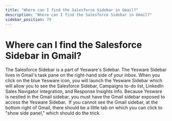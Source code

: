 ```yaml
---
title: "Where can I find the Salesforce Sidebar in Gmail?"
description: "Where can I find the Salesforce Sidebar in Gmail?"
sidebar_position: 79
---
```


# Where can I find the Salesforce Sidebar in Gmail?

The Salesforce Sidebar is a part of Yesware's Sidebar. The Yesware Sidebar lives in Gmail's task pane on the right-hand side of your inbox. When you click on the blue Yesware icon, you will launch the Yesware Sidebar which will allow you to see the Salesforce Sidebar, Campaigns to-do list, LinkedIn Sales Navigator integration, and Response Insights info.
Because Yesware is nestled in the Gmail sidebar, you must have the Gmail sidebar exposed to access the Yesware Sidebar.  If you cannot see the Gmail sidebar, at the bottom right of Gmail, there should be a little tab on which you can click to "show side panel," which should do the trick.
